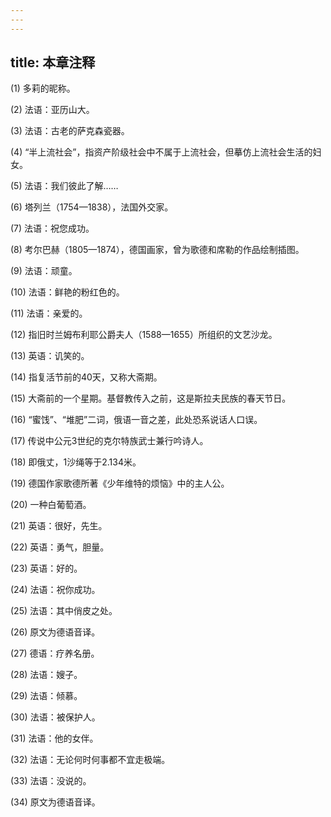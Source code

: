 ```yaml
---
---
---
```

title: 本章注释
---




(1) 多莉的昵称。

(2) 法语：亚历山大。

(3) 法语：古老的萨克森瓷器。

(4) “半上流社会”，指资产阶级社会中不属于上流社会，但摹仿上流社会生活的妇女。

(5) 法语：我们彼此了解……

(6) 塔列兰（1754—1838），法国外交家。

(7) 法语：祝您成功。

(8) 考尔巴赫（1805—1874），德国画家，曾为歌德和席勒的作品绘制插图。

(9) 法语：顽童。

(10) 法语：鲜艳的粉红色的。

(11) 法语：亲爱的。

(12) 指旧时兰姆布利耶公爵夫人（1588—1655）所组织的文艺沙龙。

(13) 英语：讥笑的。

(14) 指复活节前的40天，又称大斋期。

(15) 大斋前的一个星期。基督教传入之前，这是斯拉夫民族的春天节日。

(16) “蜜饯”、“堆肥”二词，俄语一音之差，此处恐系说话人口误。

(17) 传说中公元3世纪的克尔特族武士兼行吟诗人。

(18) 即俄丈，1沙绳等于2.134米。

(19) 德国作家歌德所著《少年维特的烦恼》中的主人公。

(20) 一种白葡萄酒。

(21) 英语：很好，先生。

(22) 英语：勇气，胆量。

(23) 英语：好的。

(24) 法语：祝你成功。

(25) 法语：其中俏皮之处。

(26) 原文为德语音译。

(27) 德语：疗养名册。

(28) 法语：嫂子。

(29) 法语：倾慕。

(30) 法语：被保护人。

(31) 法语：他的女伴。

(32) 法语：无论何时何事都不宜走极端。

(33) 法语：没说的。

(34) 原文为德语音译。